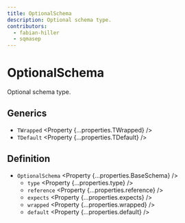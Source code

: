 ```yaml
---
title: OptionalSchema
description: Optional schema type.
contributors:
  - fabian-hiller
  - sqmasep
---
```



# OptionalSchema

Optional schema type.

## Generics

- `TWrapped` <Property {...properties.TWrapped} />
- `TDefault` <Property {...properties.TDefault} />

## Definition

- `OptionalSchema` <Property {...properties.BaseSchema} />
  - `type` <Property {...properties.type} />
  - `reference` <Property {...properties.reference} />
  - `expects` <Property {...properties.expects} />
  - `wrapped` <Property {...properties.wrapped} />
  - `default` <Property {...properties.default} />
